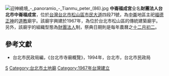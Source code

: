 [[File:迎神繞境_-_panoramio_-_Tianmu_peter_(86).jpg|thumb]]
'''中崙福成宮'''全名'''財團法人台北市中崙福成宮'''，位於[[台灣|台灣]][[台北市|台北市]][[松山區_(臺北市)|松山區]][[市民大道|市民大道]]四段71號，為[[中崙_(臺北市)|中崙]]地區主祀[[福德正神|福德正神]]的[[道教|道教]]廟宇。該廟宇興建於1967年，為位於台北市松山區的傳統建築廟宇。另外，該廟宇的組織型態為[[財團法人|財團法人]]制，祭典日期則是每年農曆之[[十二月初二|十二月初二]]。

==參考文獻==
*台北市民政局編，《台北市寺廟概覽》，1994年，台北市，台北市民政局

[[Category:松山區廟宇_(臺灣)|S]]
[[Category:台北市土地廟|Category:台北市土地廟]]
[[Category:1967年台灣建立|Category:1967年台灣建立]]